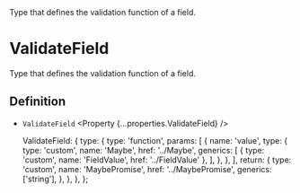 
<Title>ValidateField</Title>
<Description>Type that defines the validation function of a field.</Description>

# ValidateField

Type that defines the validation function of a field.

## Definition

- `ValidateField` <Property {...properties.ValidateField} />

  ValidateField: {
    type: {
      type: 'function',
      params: [
        {
          name: 'value',
          type: {
            type: 'custom',
            name: 'Maybe',
            href: '../Maybe',
            generics: [
              { type: 'custom', name: 'FieldValue', href: '../FieldValue' },
            ],
          },
        },
      ],
      return: {
        type: 'custom',
        name: 'MaybePromise',
        href: '../MaybePromise',
        generics: ['string'],
      },
    },
  },
};
